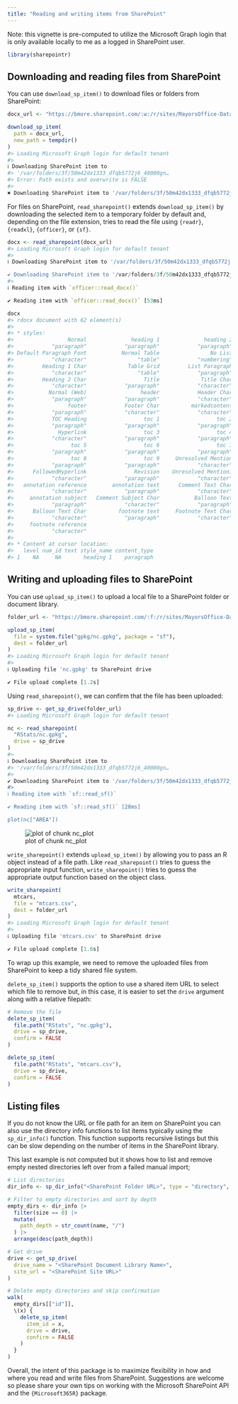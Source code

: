 ```yaml
---
title: "Reading and writing items from SharePoint"
---
```




Note: this vignette is pre-computed to utilize the Microsoft Graph login that is only available locally to me as a logged in SharePoint user.


``` r
library(sharepointr)
```

## Downloading and reading files from SharePoint

You can use `download_sp_item()` to download files or folders from SharePoint:


``` r
docx_url <- "https://bmore.sharepoint.com/:w:/r/sites/MayorsOffice-DataGovernance/Policy%20Documents/Data%20Classification%20Standard.docx?d=w54a9ae7eaa894e94b6d6d14516f3aaa4&csf=1&web=1&e=ee7ZSX"

download_sp_item(
  path = docx_url,
  new_path = tempdir()
)
#> Loading Microsoft Graph login for default tenant
#> ℹ Downloading SharePoint item to
#> '/var/folders/3f/50m42dx1333_dfqb5772j6_40000gn…
#> Error: Path exists and overwrite is FALSE
#> ✖ Downloading SharePoint item to '/var/folders/3f/50m42dx1333_dfqb5772j6_40000gn…
```

For files on SharePoint, `read_sharepoint()` extends `download_sp_item()` by downloading the selected item to a temporary folder by default and, depending on the file extension, tries to read the file using `{readr}`, `{readxl}`, `{officer}`, or `{sf}`.


``` r
docx <- read_sharepoint(docx_url)
#> Loading Microsoft Graph login for default tenant
#> ℹ Downloading SharePoint item to '/var/folders/3f/50m42dx1333_dfqb5772j6_40000gn…✔ Downloading SharePoint item to '/var/folders/3f/50m42dx1333_dfqb5772j6_40000gn…
#> ℹ Reading item with `officer::read_docx()`✔ Reading item with `officer::read_docx()` [53ms]

docx
#> rdocx document with 62 element(s)
#> 
#> * styles:
#>                 Normal              heading 1              heading 2 
#>            "paragraph"            "paragraph"            "paragraph" 
#> Default Paragraph Font           Normal Table                No List 
#>            "character"                "table"            "numbering" 
#>         Heading 1 Char             Table Grid         List Paragraph 
#>            "character"                "table"            "paragraph" 
#>         Heading 2 Char                  Title             Title Char 
#>            "character"            "paragraph"            "character" 
#>           Normal (Web)                 header            Header Char 
#>            "paragraph"            "paragraph"            "character" 
#>                 footer            Footer Char          markedcontent 
#>            "paragraph"            "character"            "character" 
#>            TOC Heading                  toc 1                  toc 2 
#>            "paragraph"            "paragraph"            "paragraph" 
#>              Hyperlink                  toc 3                  toc 4 
#>            "character"            "paragraph"            "paragraph" 
#>                  toc 5                  toc 6                  toc 7 
#>            "paragraph"            "paragraph"            "paragraph" 
#>                  toc 8                  toc 9     Unresolved Mention 
#>            "paragraph"            "paragraph"            "character" 
#>      FollowedHyperlink               Revision    Unresolved Mention1 
#>            "character"            "paragraph"            "character" 
#>   annotation reference        annotation text      Comment Text Char 
#>            "character"            "paragraph"            "character" 
#>     annotation subject   Comment Subject Char           Balloon Text 
#>            "paragraph"            "character"            "paragraph" 
#>      Balloon Text Char          footnote text     Footnote Text Char 
#>            "character"            "paragraph"            "character" 
#>     footnote reference 
#>            "character" 
#> 
#> * Content at cursor location:
#>   level num_id text style_name content_type
#> 1    NA     NA       heading 1    paragraph
```

## Writing and uploading files to SharePoint

You can use `upload_sp_item()` to upload a local file to a SharePoint folder or document library.


``` r
folder_url <- "https://bmore.sharepoint.com/:f:/r/sites/MayorsOffice-DataGovernance/Shared%20Documents/RStats?csf=1&web=1&e=S1XxVU"

upload_sp_item(
  file = system.file("gpkg/nc.gpkg", package = "sf"),
  dest = folder_url
)
#> Loading Microsoft Graph login for default tenant
#> ℹ Uploading file 'nc.gpkg' to SharePoint drive✔ File upload complete [1.2s]                 
```

Using `read_sharepoint()`, we can confirm that the file has been uploaded:


``` r
sp_drive <- get_sp_drive(folder_url)
#> Loading Microsoft Graph login for default tenant

nc <- read_sharepoint(
  "RStats/nc.gpkg",
  drive = sp_drive
)
#> ℹ Downloading SharePoint item to
#> '/var/folders/3f/50m42dx1333_dfqb5772j6_40000gn…
#> ✔ Downloading SharePoint item to '/var/folders/3f/50m42dx1333_dfqb5772j6_40000gn…
#> ℹ Reading item with `sf::read_sf()`✔ Reading item with `sf::read_sf()` [28ms]

plot(nc["AREA"])
```

![plot of chunk nc_plot](figure/nc_plot-1.png)

`write_sharepoint()` extends `upload_sp_item()` by allowing you to pass an R object instead of a file path. Like `read_sharepoint()` tries to guess the appropriate input function, `write_sharepoint()` tries to guess the appropriate output function based on the object class.


``` r
write_sharepoint(
  mtcars,
  file = "mtcars.csv",
  dest = folder_url
)
#> Loading Microsoft Graph login for default tenant
#> ℹ Uploading file 'mtcars.csv' to SharePoint drive✔ File upload complete [1.6s]                    
```

To wrap up this example, we need to remove the uploaded files from SharePoint to keep a tidy shared file system.

`delete_sp_item()` supports the option to use a shared item URL to select which file to remove but, in this case, it is easier to set the `drive` argument along with a relative filepath:


``` r
# Remove the file
delete_sp_item(
  file.path("RStats", "nc.gpkg"),
  drive = sp_drive,
  confirm = FALSE
)

delete_sp_item(
  file.path("RStats", "mtcars.csv"),
  drive = sp_drive,
  confirm = FALSE
)
```

## Listing files

If you do not know the URL or file path for an item on SharePoint you can also use the directory info functions to list items typically using the `sp_dir_info()` function. This function supports recursive listings but this can be slow depending on the number of items in the SharePoint library.

This last example is not computed but it shows how to list and remove empty nested directories left over from a failed manual import;


``` r
# List directories
dir_info <- sp_dir_info("<SharePoint Folder URL>", type = "directory", recurse = TRUE)

# Filter to empty directories and sort by depth
empty_dirs <- dir_info |>
  filter(size == 0) |>
  mutate(
    path_depth = str_count(name, "/")
  ) |>
  arrange(desc(path_depth))

# Get drive
drive <- get_sp_drive(
  drive_name = "<SharePoint Document Library Name>",
  site_url = "<SharePoint Site URL>"
)

# Delete empty directories and skip confirmation
walk(
  empty_dirs[["id"]],
  \(x) {
    delete_sp_item(
      item_id = x,
      drive = drive,
      confirm = FALSE
    )
  }
)
```

Overall, the intent of this package is to maximize flexibility in how and where you read and write files from SharePoint. Suggestions are welcome so please share your own tips on working with the Microsoft SharePoint API and the `{Microsoft365R}` package.

